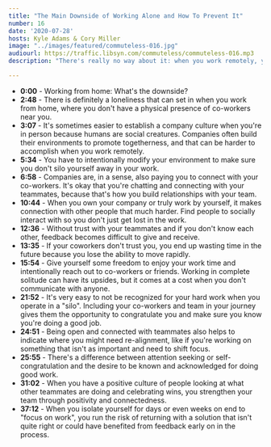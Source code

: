 ```yaml
---
title: "The Main Downside of Working Alone and How To Prevent It"
number: 16
date: '2020-07-28'
hosts: Kyle Adams & Cory Miller
image: "../images/featured/commuteless-016.jpg"
audiourl: https://traffic.libsyn.com/commuteless/commuteless-016.mp3
description: "There's really no way about it: when you work remotely, you're going to work alone more often than not. A lot of really great focused work can come from the lack of distraction, and there are a lot of reasons why this sometimes produces really great results. There is, however, a significant downside, one that can damage your team and company culture in significant ways. Let's talk about how to break the cycle of working in a vacuum."

---
```


- **0:00** - Working from home: What's the downside?
- **2:48** - There is definitely a loneliness that can set in when you work from home, where you don't have a physical presence of co-workers near you.
- **3:07** - It's sometimes easier to establish a company culture when you're in person because humans are social creatures. Companies often build their environments to promote togetherness, and that can be harder to accomplish when you work remotely.
- **5:34** - You have to intentionally modify your environment to make sure you don't silo yourself away in your work.
- **6:58** - Companies are, in a sense, also paying you to connect with your co-workers. It's okay that you're chatting and connecting with your teammates, because that's how you build relationships with your team.
- **10:44** - When you own your company or truly work by yourself, it makes connection with other people that much harder. Find people to socially interact with so you don't just get lost in the work.
- **12:36** - Without trust with your teammates and if you don't know each other, feedback becomes difficult to give and receive.
- **13:35** - If your coworkers don't trust you, you end up wasting time in the future because you lose the ability to move rapidly.
- **15:54** - Give yourself some freedom to enjoy your work time and intentionally reach out to co-workers or friends. Working in complete solitude can have its upsides, but it comes at a cost when you don't communicate with anyone.
- **21:52** - It's very easy to not be recognized for your hard work when you operate in a "silo". Including your co-workers and team in your journey gives them the opportunity to congratulate you and make sure you know you're doing a good job.
- **24:51** - Being open and connected with teammates also helps to indicate where you might need re-alignment, like if you're working on something that isn't as important and need to shift focus.
- **25:55** - There's a difference between attention seeking or self-congratulation and the desire to be known and acknowledged for doing good work.
- **31:02** - When you have a positive culture of people looking at what other teammates are doing and celebrating wins, you strengthen your team through positivity and connectedness.
- **37:12** - When you isolate yourself for days or even weeks on end to "focus on work", you run the risk of returning with a solution that isn't quite right or could have benefited from feedback early on in the process.